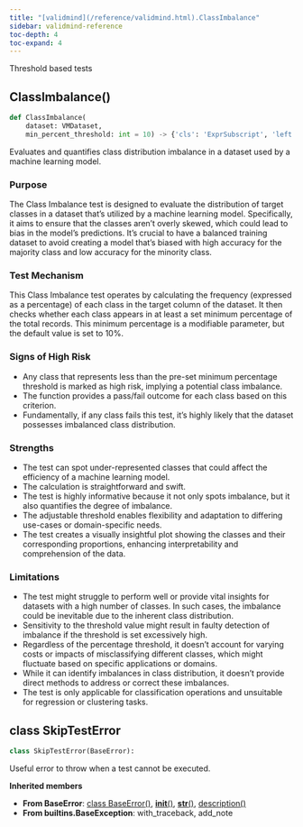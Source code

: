 ```yaml
---
title: "[validmind](/reference/validmind.html).ClassImbalance"
sidebar: validmind-reference
toc-depth: 4
toc-expand: 4
---
```


Threshold based tests

## ClassImbalance[()]{.muted}

<!-- function.qmd.jinja2 - function signature -->

```python
def ClassImbalance(
    dataset: VMDataset,
    min_percent_threshold: int = 10) -> {'cls': 'ExprSubscript', 'left': {'cls': 'ExprName', 'name': 'Tuple'}, 'slice': {'cls': 'ExprTuple', 'elements': [{'cls': 'ExprSubscript', 'left': {'cls': 'ExprName', 'name': 'Dict'}, 'slice': {'cls': 'ExprTuple', 'elements': [{'cls': 'ExprName', 'name': 'str'}, {'cls': 'ExprName', 'name': 'Any'}], 'implicit': True}}, {'cls': 'ExprAttribute', 'values': [{'cls': 'ExprName', 'name': 'go'}, {'cls': 'ExprName', 'name': 'Figure'}]}, {'cls': 'ExprName', 'name': 'bool'}], 'implicit': True}}:
```

Evaluates and quantifies class distribution imbalance in a dataset used by a machine learning model.

### Purpose

The Class Imbalance test is designed to evaluate the distribution of target classes in a dataset that's utilized by a machine learning model. Specifically, it aims to ensure that the classes aren't overly skewed, which could lead to bias in the model's predictions. It's crucial to have a balanced training dataset to avoid creating a model that's biased with high accuracy for the majority class and low accuracy for the minority class.

### Test Mechanism

This Class Imbalance test operates by calculating the frequency (expressed as a percentage) of each class in the target column of the dataset. It then checks whether each class appears in at least a set minimum percentage of the total records. This minimum percentage is a modifiable parameter, but the default value is set to 10%.

### Signs of High Risk

- Any class that represents less than the pre-set minimum percentage threshold is marked as high risk, implying a potential class imbalance.
- The function provides a pass/fail outcome for each class based on this criterion.
- Fundamentally, if any class fails this test, it's highly likely that the dataset possesses imbalanced class distribution.

### Strengths

- The test can spot under-represented classes that could affect the efficiency of a machine learning model.
- The calculation is straightforward and swift.
- The test is highly informative because it not only spots imbalance, but it also quantifies the degree of imbalance.
- The adjustable threshold enables flexibility and adaptation to differing use-cases or domain-specific needs.
- The test creates a visually insightful plot showing the classes and their corresponding proportions, enhancing interpretability and comprehension of the data.

### Limitations

- The test might struggle to perform well or provide vital insights for datasets with a high number of classes. In such cases, the imbalance could be inevitable due to the inherent class distribution.
- Sensitivity to the threshold value might result in faulty detection of imbalance if the threshold is set excessively high.
- Regardless of the percentage threshold, it doesn't account for varying costs or impacts of misclassifying different classes, which might fluctuate based on specific applications or domains.
- While it can identify imbalances in class distribution, it doesn't provide direct methods to address or correct these imbalances.
- The test is only applicable for classification operations and unsuitable for regression or clustering tasks.

## [class]{.muted} SkipTestError

<!-- class.qmd.jinja2 - class definition -->

```python
class SkipTestError(BaseError):
```

Useful error to throw when a test cannot be executed.

**Inherited members**

- **From BaseError**: [class BaseError[()]{.muted}](#class-baseerror), [__init__[()]{.muted}](#__init__), [__str__[()]{.muted}](#__str__), [description[()]{.muted}](#description)
- **From builtins.BaseException**: with_traceback, add_note
